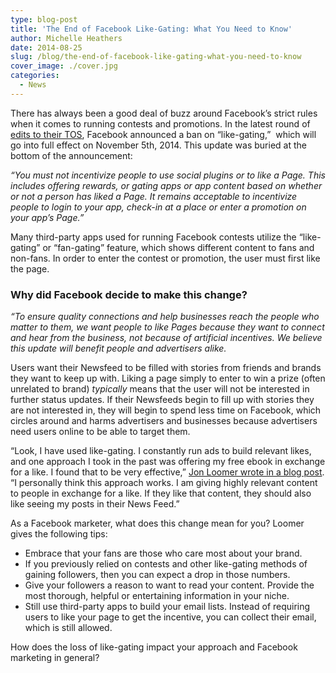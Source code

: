 ```yaml
---
type: blog-post
title: 'The End of Facebook Like-Gating: What You Need to Know'
author: Michelle Heathers
date: 2014-08-25
slug: /blog/the-end-of-facebook-like-gating-what-you-need-to-know
cover_image: ./cover.jpg
categories:
  - News
---
```


There has always been a good deal of buzz around Facebook’s strict rules when it comes to running contests and promotions. In the latest round of [edits to their TOS][1], Facebook announced a ban on “like-gating,”  which will go into full effect on November 5th, 2014. This update was buried at the bottom of the announcement:

_“You must not incentivize people to use social plugins or to like a Page. This includes offering rewards, or gating apps or app content based on whether or not a person has liked a Page. It remains acceptable to incentivize people to login to your app, check-in at a place or enter a promotion on your app’s Page.”_

Many third-party apps used for running Facebook contests utilize the “like-gating” or “fan-gating” feature, which shows different content to fans and non-fans. In order to enter the contest or promotion, the user must first like the page.

### Why did Facebook decide to make this change?

_“To ensure quality connections and help businesses reach the people who matter to them, we want people to like Pages because they want to connect and hear from the business, not because of artificial incentives. We believe this update will benefit people and advertisers alike._

Users want their Newsfeed to be filled with stories from friends and brands they want to keep up with. Liking a page simply to enter to win a prize (often unrelated to brand) _typically_ means that the user will not be interested in further status updates. If their Newsfeeds begin to fill up with stories they are not interested in, they will begin to spend less time on Facebook, which circles around and harms advertisers and businesses because advertisers need users online to be able to target them.

“Look, I have used like-gating. I constantly run ads to build relevant likes, and one approach I took in the past was offering my free ebook in exchange for a like. I found that to be very effective,” [Jon Loomer wrote in a blog post][2]. “I personally think this approach works. I am giving highly relevant content to people in exchange for a like. If they like that content, they should also like seeing my posts in their News Feed.”

As a Facebook marketer, what does this change mean for you? Loomer gives the following tips:

- Embrace that your fans are those who care most about your brand.
- If you previously relied on contests and other like-gating methods of gaining followers, then you can expect a drop in those numbers.
- Give your followers a reason to want to read your content. Provide the most thorough, helpful or entertaining information in your niche.
- Still use third-party apps to build your email lists. Instead of requiring users to like your page to get the incentive, you can collect their email, which is still allowed.

How does the loss of like-gating impact your approach and Facebook marketing in general?

[1]: https://developers.facebook.com/blog/post/2014/08/07/Graph-API-v2.1/
[2]: http://www.jonloomer.com/2014/08/11/facebook-like-gating/
